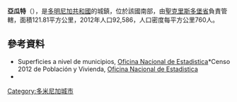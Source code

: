 {{Coord|18|19|48|N|70|10|48|W|display=title}}

'''亞瓜特'''（{{lang-es|Yaguate}}），是[[多明尼加共和國|多明尼加共和國]]的城鎮，位於該國南部，由[[聖克里斯多堡省|聖克里斯多堡省]]負責管轄，面積121.81平方公里，2012年人口92,586，人口密度每平方公里760人。

==參考資料==
*Superficies a nivel de municipios, [https://web.archive.org/web/20090417021712/http://one.gob.do/index.php?option=com_content&task=view&id=63&Itemid=283 Oficina Nacional de Estadistica]*Censo 2012 de Población y Vivienda, [http://one.gob.do/ Oficina Nacional de Estadistica]{{Wayback|url=http://one.gob.do/index.php?option=com_content&task=view&id=63&Itemid=283 |date=20090417021712 }}
*{{cite web |url=http://www.one.gob.do/index.php?option=com_docman&task=cat_view&gid=113 |title=Listado de Codigos de Provincias, Municipio y Distritos Municipales, Actualizada a Junio 20 del 2006 |author=Oficina Nacional de Estadistica, Departamento de Cartografia, Division de  Limites y Linderos |language=es |accessdate=2007-01-24 |deadurl=yes |archiveurl=https://web.archive.org/web/20070314215735/http://www.one.gob.do/index.php?option=com_docman&task=cat_view&gid=113 |archivedate=2007-03-14 }}

{{DominicanRepublic-geo-stub}}
[[Category:多米尼加城市|Category:多米尼加城市]]